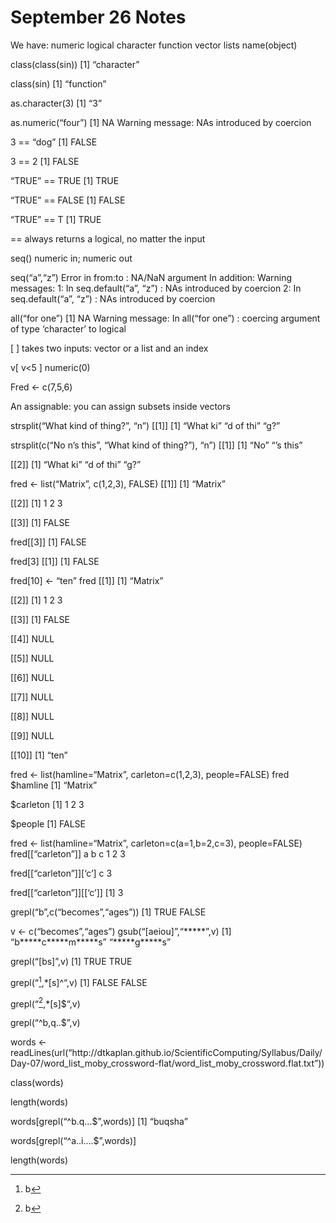 # September 26 Notes

We have:
numeric
logical 
character
function
vector
lists
name(object)

class(class(sin))
[1] "character"

class(sin)
[1] "function"

as.character(3)
[1] "3"

as.numeric("four")
[1] NA
Warning message:
NAs introduced by coercion 

3 == "dog"
[1] FALSE

3 == 2
[1] FALSE

"TRUE" == TRUE
[1] TRUE

"TRUE" == FALSE
[1] FALSE

"TRUE" == T
[1] TRUE

== always returns a logical, no matter the input


seq() numeric in; numeric out

seq("a","z")
Error in from:to : NA/NaN argument
In addition: Warning messages:
1: In seq.default("a", "z") : NAs introduced by coercion
2: In seq.default("a", "z") : NAs introduced by coercion

all("for one")
[1] NA
Warning message:
In all("for one") : coercing argument of type 'character' to logical


[ ] takes two inputs: vector or a list and an index

v[ v<5 ]
numeric(0)

Fred <- c(7,5,6)


An assignable: you can assign subsets inside vectors

strsplit("What kind of thing?", "n")
[[1]]
[1] "What ki"  "d of thi" "g?"    

strsplit(c("No n's this", "What kind of thing?"), "n")
[[1]]
[1] "No "     "'s this"

[[2]]
[1] "What ki"  "d of thi" "g?"      

fred <- list("Matrix", c(1,2,3), FALSE)
[[1]]
[1] "Matrix"

[[2]]
[1] 1 2 3

[[3]]
[1] FALSE

fred[[3]]
[1] FALSE

fred[3]
[[1]]
[1] FALSE

fred[10] <- "ten"
fred
[[1]]
[1] "Matrix"

[[2]]
[1] 1 2 3

[[3]]
[1] FALSE

[[4]]
NULL

[[5]]
NULL

[[6]]
NULL

[[7]]
NULL

[[8]]
NULL

[[9]]
NULL

[[10]]
[1] "ten"

fred <- list(hamline="Matrix", carleton=c(1,2,3), people=FALSE)
fred
$hamline
[1] "Matrix"

$carleton
[1] 1 2 3

$people
[1] FALSE

fred <- list(hamline="Matrix", carleton=c(a=1,b=2,c=3), people=FALSE)
fred[["carleton"]]
a b c 
1 2 3 

fred[["carleton"]]['c']
c 
3

fred[["carleton"]][['c']]
[1] 3


grepl("b",c("becomes","ages"))
[1]  TRUE FALSE

v <- c("becomes","ages")
gsub("[aeiou]","*****",v)
[1] "b*****c*****m*****s" "*****g*****s"  

grepl("[bs]",v)
[1] TRUE TRUE

grepl("^[b],*[s]^",v)
[1] FALSE FALSE

grepl("^[b],*[s]$",v)

grepl("^b,q..$",v)

words <- readLines(url("http://dtkaplan.github.io/ScientificComputing/Syllabus/Daily/Day-07/word_list_moby_crossword-flat/word_list_moby_crossword.flat.txt"))

class(words)

length(words)

words[grepl("^b.q...$",words)]
[1] "buqsha"

words[grepl("^a..i....$",words)]

length(words)


